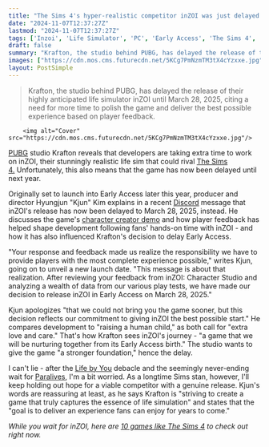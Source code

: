 ```yaml
---
title: "The Sims 4's hyper-realistic competitor inZOI was just delayed until 2025, as devs hope to give it 'the best possible start'"
date: "2024-11-07T12:37:27Z"
lastmod: "2024-11-07T12:37:27Z"
tags: ['Inzoi', 'Life Simulator', 'PC', 'Early Access', 'The Sims 4', 'Krafton', 'PUBG']
draft: false
summary: "Krafton, the studio behind PUBG, has delayed the release of their highly anticipated life simulator inZOI until March 28, 2025, citing a need for more time to polish the game and deliver the best possible experience based on player feedback."
images: ["https://cdn.mos.cms.futurecdn.net/5KCg7PmNzmTM3tX4cYzxxe.jpg"]
layout: PostSimple
---
```

> Krafton, the studio behind PUBG, has delayed the release of their highly anticipated life simulator inZOI until March 28, 2025, citing a need for more time to polish the game and deliver the best possible experience based on player feedback.


        <img alt="Cover" src="https://cdn.mos.cms.futurecdn.net/5KCg7PmNzmTM3tX4cYzxxe.jpg"/>
        
[<u>PUBG</u>](https://www.gamesradar.com/games/battle-royale/pubg/) studio Krafton reveals that developers are taking extra time to work on inZOI, their stunningly realistic life sim that could rival [The Sims 4.](https://www.gamesradar.com/the-sims-4-guide/) Unfortunately, this also means that the game has now been delayed until next year.

Originally set to launch into Early Access later this year, producer and director Hyungjun "Kjun" Kim explains in a recent [<u>Discord</u>](https://discord.com/invite/inzoi) message that inZOI's release has now been delayed to March 28, 2025, instead. He discusses the game's [<u>character creator demo</u>](https://www.gamesradar.com/games/the-sims/after-just-1-day-inzois-hyper-realistic-character-creator-demo-on-steam-has-life-sim-fans-forgetting-about-the-sims-4-im-not-looking-back/) and how player feedback has helped shape development following fans' hands-on time with inZOI - and how it has also influenced Krafton's decision to delay Early Access.

"Your response and feedback made us realize the responsibility we have to provide players with the most complete experience possible," writes Kjun, going on to unveil a new launch date. "This message is about that realization. After reviewing your feedback from inZOI: Character Studio and analyzing a wealth of data from our various play tests, we have made our decision to release inZOI in Early Access on March 28, 2025."

Kjun apologizes "that we could not bring you the game sooner, but this decision reflects our commitment to giving inZOI the best possible start." He compares development to "raising a human child," as both call for "extra love and care." That's how Krafton sees inZOI's journey - "a game that we will be nurturing together from its Early Access birth." The studio wants to give the game "a stronger foundation," hence the delay.

I can't lie - after the [<u>Life by You</u>](https://www.gamesradar.com/life-by-you-guide/) debacle and the seemingly never-ending wait for [<u>Paralives</u>](https://www.gamesradar.com/paralives/), I'm a bit worried. As a longtime Sims stan, however, I'll keep holding out hope for a viable competitor with a genuine release. Kjun's words are reassuring at least, as he says Krafton is "striving to create a game that truly captures the essence of life simulation" and states that the "goal is to deliver an experience fans can enjoy for years to come."

*While you wait for inZOI, here are *[<u><em>10 games like The Sims 4</em></u>](https://www.gamesradar.com/games-like-the-sims/)* to check out right now.*
        
